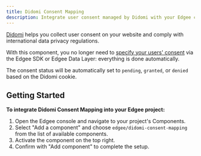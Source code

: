 ```yaml
---
title: Didomi Consent Mapping
description: Integrate user consent managed by Didomi with your Edgee components.
---
```



<EdgeeSdk />


[Didomi](https://www.didomi.io/consent-management-platform) helps you collect user consent on your website and comply with international data privacy regulations.

With this component, you no longer need to [specify your users' consent](/services/consent/overview)
via the Edgee SDK or Edgee Data Layer: everything is done automatically.

The consent status will be automatically set to `pending`, `granted`, or `denied` based on the Didomi cookie.

## Getting Started

**To integrate Didomi Consent Mapping into your Edgee project:**

1. Open the Edgee console and navigate to your project's Components.
2. Select "Add a component" and choose `edgee/didomi-consent-mapping` from the list of available components.
3. Activate the component on the top right.
4. Confirm with "Add component" to complete the setup.
